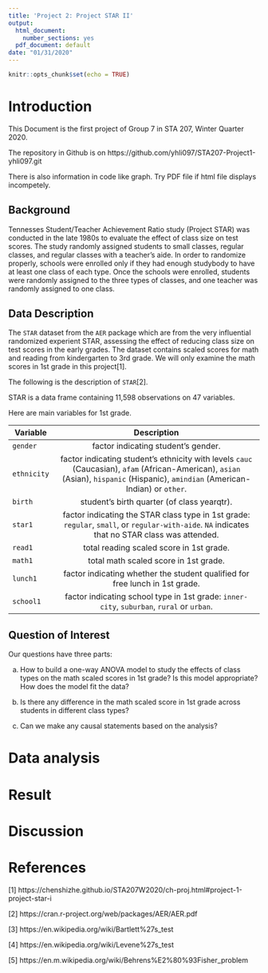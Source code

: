---
title: 'Project 2: Project STAR II'
output:
  html_document:
    number_sections: yes
  pdf_document: default
date: "01/31/2020"
---


```{r setup, include=FALSE}
knitr::opts_chunk$set(echo = TRUE)
```


# Introduction

This Document is the first project of Group 7 in STA 207, Winter Quarter 2020.

The repository in Github is on https://github.com/yhli097/STA207-Project1-yhli097.git

There is also information in code like graph. Try PDF file if html file displays incompetely.

## Background

Tennesses Student/Teacher Achievement Ratio study (Project STAR) was conducted in the late 1980s to evaluate the effect of class size on test scores. The study randomly assigned students to small classes, regular classes, and regular classes with a teacher’s aide. In order to randomize properly, schools were enrolled only if they had enough studybody to have at least one class of each type. Once the schools were enrolled, students were randomly assigned to the three types of classes, and one teacher was randomly assigned to one class.

## Data Description

The `STAR` dataset from the `AER` package which are from the very influential randomized experient STAR, assessing the effect of reducing class size on test scores in the early grades. The dataset contains scaled scores for math and reading from kindergarten to 3rd grade. We will only examine the math scores in 1st grade in this project[1].


The following is the description of `STAR`[2].

STAR is a data frame containing 11,598 observations on 47 variables.

Here are main variables for 1st grade.


|     Variable      |                                 Description                |
| ---------|:--------------------------------------------------------------------------:|
| `gender`     | factor indicating student's gender. |
| `ethnicity`      | factor indicating student's ethnicity with levels `cauc` (Caucasian), `afam` (African-American), `asian` (Asian), `hispanic` (Hispanic), `amindian` (American-Indian) or `other`. |
| `birth` | student's birth quarter (of class yearqtr). |
| `star1` | factor indicating the STAR class type in 1st grade: `regular`, `small`, or `regular-with-aide`. `NA` indicates that no STAR class was attended. |
| `read1` | total reading scaled score in 1st grade. |
| `math1` | total math scaled score in 1st grade. |
| `lunch1` | factor indicating whether the student qualified for free lunch in 1st grade.|
| `school1` | factor indicating school type in 1st grade: `inner-city`, `suburban`, `rural` or `urban`. |




## Question of Interest

Our questions have three parts:

a. How to build a one-way ANOVA model to study the effects of class types on the math scaled scores in 1st grade? Is this model appropriate? How does the model fit the data?

b. Is there any difference in the math scaled score in 1st grade across students in different class types?

c. Can we make any causal statements based on the analysis?


# Data analysis

# Result

# Discussion

# References

[1] https://chenshizhe.github.io/STA207W2020/ch-proj.html#project-1-project-star-i

[2] https://cran.r-project.org/web/packages/AER/AER.pdf

[3] https://en.wikipedia.org/wiki/Bartlett%27s_test

[4] https://en.wikipedia.org/wiki/Levene%27s_test

[5] https://en.m.wikipedia.org/wiki/Behrens%E2%80%93Fisher_problem

